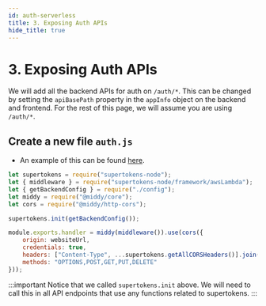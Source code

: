 ```yaml
---
id: auth-serverless
title: 3. Exposing Auth APIs
hide_title: true
---
```


<!-- COPY DOCS -->
<!-- ./thirdpartyemailpassword/serverless/with-aws-lambda/auth-serverless.mdx -->

# 3. Exposing Auth APIs

We will add all the backend APIs for auth on `/auth/*`. This can be changed by setting the `apiBasePath` property in the `appInfo` object on the backend and frontend. For the rest of this page, we will assume you are using `/auth/*`.

## Create a new file `auth.js`
- An example of this can be found [here](https://github.com/supertokens/supertokens-auth-react/blob/master/examples/with-aws-lambda/backend/auth.js).

```jsx title="auth.js"
let supertokens = require("supertokens-node");
let { middleware } = require("supertokens-node/framework/awsLambda");
let { getBackendConfig } = require("./config");
let middy = require("@middy/core");
let cors = require("@middy/http-cors");

supertokens.init(getBackendConfig());

module.exports.handler = middy(middleware()).use(cors({
    origin: websiteUrl,
    credentials: true,
    headers: ["Content-Type", ...supertokens.getAllCORSHeaders()].join(", "),
    methods: "OPTIONS,POST,GET,PUT,DELETE"
}));
```

:::important
Notice that we called `supertokens.init` above. We will need to call this in all API endpoints that use any functions related to supertokens.
:::